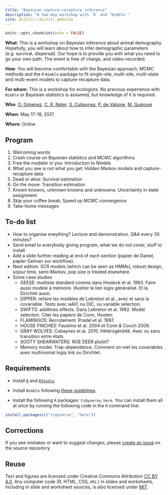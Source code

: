 ```yaml
---
title: "Bayesian capture-recapture inference"
description: "A two-day workshop with `R` and `Nimble`"
site: distill::distill_website
---
```


```r
knitr::opts_chunk$set(echo = FALSE)
```

**What**: This is a workshop on Bayesian inference about animal demography. Hopefully, you will learn about how to infer demographic parameters (e.g. survival, dispersal). Our hope is to provide you with what you need to go your own path. The event is free of charge, and video-recorded. 

**How**: You will become comfortable with the Bayesian approach, MCMC methods and the `R` `Nimble` package to fit single-site, multi-site, multi-state and multi-event models to capture-recapture data. 

**For whom**: This is a workshop for ecologists. No previous experience with `Nimble` or Bayesian statistics is assumed, but knowledge of `R` is required. 

**Who**: [O. Gimenez](https://twitter.com/oaggimenez), [C. R. Nater](https://twitter.com/chloe_nater), [S. Cubaynes](https://twitter.com/sarahcubaynes), [P. de Valpine](https://twitter.com/r_nimble), [M. Quéroué](https://twitter.com/maudqueroue)    

**When**: May 17-18, 2021     

**Where**: Online     

## Program

1. Welcoming words
2. Crash course on Bayesian statistics and MCMC algorithms
3. Free the modeler in you: Introduction to Nimble
4. What you see is not what you get: Hidden Markov models and capture-recapture data
5. Dead or alive: Survival estimation
6. On the move: Transition estimation
7. Known knowns, unknown knowns and unknowns: Uncertainty in state assignment
8. Skip your coffee break: Speed up MCMC convergence 
9. Take-home messages

## To-do list

+ How to organise eveything? Lecture and demonstration. Q&A every 30 minutes?
+ Send email to everybody giving program, what we do not cover, stuff to install
+ Add a slide further reading at end of each section (papier de Daniel, papier Gelman sur workflow). 
+ Next edition: SCR models (which can be seen as HMMs), robust design, sojour time, semi-Markov, pop size is treated elsewhere. 
+ Some case studies
    + GEESE: multisite standard comme dans Hesteck et al. 1993. Faire aussi modele à mémoire. Illustrer le lien logis généralisé. Et la Dirichlet aussi. 
    + DIPPER: refaire les modèles de Lebreton et al., avec et sans la covariable. Tests avec wAIC ou DIC, ou variable selection.
    + SWIFTS: additives effects. Dans Lebreton et al. 1992. Model selection. Citer les papiers de Conn, Hooten.
    + FLAMINGOS: Recrutement. Pradel et al. 1997. 
    + HOUSE FINCHES: Faustino et al. 2004 et Conn & Cooch 2009.
    + GRAY WOLVES: Cubaynes et al. 2010. Hétérogénéité. Avec ou sans transition entre états. 
    + SOOTY SHEARWATERS. ROE DEER plutôt?
    + Memory model. Trap-dependence. Comment on met les covariables avec multinomial logia link ou Dirichlet. 


## Requirements

* Install [`R`](https://cloud.r-project.org/) and [`RStudio`](https://rstudio.com/products/rstudio/download/#download)

* Install `Nimble` following [these guidelines](https://r-nimble.org/download).

* Install the following `R` packages: `tidyverse`, `here`. You can install them all at once by running the following code in the `R` command line:

```r
install.packages(c("tidyverse", "here"))
```


## Corrections {.appendix}

If you see mistakes or want to suggest changes, please [create an issue](https://github.com/oliviergimenez/reproducible-science-workshop/issues) on the source repository.

## Reuse {.appendix}

Text and figures are licensed under Creative Commons Attribution [CC BY 4.0](https://creativecommons.org/licenses/by/4.0/). Any computer code (R, HTML, CSS, etc.) in slides and worksheets, including in slide and worksheet sources, is also licensed under [MIT](https://github.com/oliviergimenez/reproducible-science-workshop/blob/master/LICENSE.md). 
